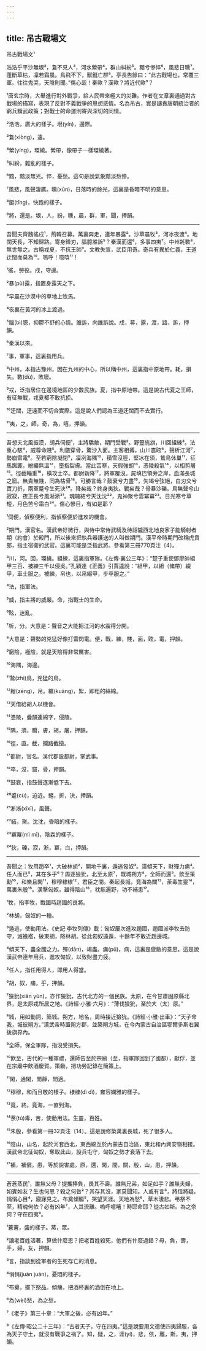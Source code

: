 ```yaml
---
---
---
```

title: 吊古戰場文
---




吊古戰場文¹

浩浩乎平沙無垠²，敻不見人³，河水縈帶⁴，群山糾紛⁵。黯兮慘悴⁶，風悲日曛⁷。蓬斷草枯，凜若霜晨。鳥飛不下，獸鋌亡群⁸。亭長告餘曰：“此古戰場也，常覆三軍。往往鬼哭，天陰則聞。”傷心哉！秦歟？漢歟？將近代歟⁹？

¹唐玄宗時，大舉進行對外戰爭，給人民帶來極大的災難。作者在文章裏通過對古戰場的描寫，表現了反對不義戰爭的思想感情。名為吊古，實是譴責唐朝統治者的窮兵黷武政策；對戰士的命運則寄與深切的同情。

²浩浩，廣大的樣子。垠(yín)，邊際。

³敻(xiòng)，遠。

⁴縈(yíng)，環繞。縈帶，像帶子一樣環繞著。

⁵糾紛，雜亂的樣子。

⁶黯，黯淡無光。悴，憂愁。這句是說氣象黯淡愁慘。

⁷風悲，風聲淒厲。曛(xūn)，日落時的餘光，這裏是昏暗不明的意思。

⁸鋌(tǐng)，快跑的樣子。

⁹將，還是。垠，人，紛，曛，晨，群，軍，聞，押韻。



--------------------

吾聞夫齊魏徭戍¹，荊韓召募。萬裏奔走，連年暴露²。沙草晨牧³，河冰夜渡⁴。地闊天長，不知歸路。寄身鋒刃，腷臆誰訴⁵？秦漢而還⁶，多事四夷⁷。中州耗斁⁸，無世無之。古稱戎夏，不抗王師⁹。文教失宣，武臣用奇。奇兵有異於仁義，王道迂闊而莫為¹⁰。嗚呼！噫嘻¹¹！

¹徭，勞役。戍，守邊。

²暴(pù)露，指置身露天之下。

³早晨在沙漠中的草地上牧馬。

⁴夜裏在黃河的冰上渡過。

⁵腷(bì)臆，抑鬱不舒的心情。誰訴，向誰訴說。戍，募，露，渡，路，訴，押韻。

⁶秦漢以來。

⁷事，軍事，這裏指用兵。

⁸中州，本指古豫州，因在九州的中心，所以稱中州，這裏指中原地帶。耗，損失。斁(dù)，敗壞。

⁹戎，泛指居住在邊境地區的少數民族。夏，指中原地帶。這是說古代夏之王師，有征無戰，戎夏都不敢抗拒。

¹⁰迂闊，迂遠而不切合實際。這是說人們認為王道迂闊而不去實行。

¹¹夷，之，師，奇，為，嘻，押韻。



--------------------

吾想夫北風振漠，胡兵伺便¹，主將驕敵，期門受戰²。野豎旄旗，川回組練³。法重心駭⁴，威尊命賤⁵。利鏃穿骨，驚沙入面。主客相搏，山川震眩⁶，聲析江河⁷，勢崩雷電⁸。至若窮陰凝閉⁹，凜冽海隅¹⁰，積雪沒脛，堅冰在須，鷙鳥休巢¹¹，征馬踟躕，繒纊無溫¹²，墮指裂膚。當此苦寒，天假強胡¹³，憑陵殺氣¹⁴，以相剪屠¹⁵。徑截輜重¹⁶，橫攻士卒。都尉新降¹⁷，將軍覆沒。屍填巴領旁之岸，血滿長城之窟。無貴無賤，同為枯骨¹⁸。可勝言哉？鼓衰兮力盡¹⁹，矢竭兮弦絕，白刃交兮寶刀折，兩軍蹙兮生死決²⁰。降矣哉？終身夷狄。戰矣哉？骨暴沙礫。鳥無聲兮山寂寂，夜正長兮風淅淅²¹。魂魄結兮天沈沈²²，鬼神聚兮雲冪冪²³。日光寒兮草短，月色苦兮霜白²⁴。傷心慘目，有如是耶？

¹伺便，偵察便利，指偵察便於進攻的機會。

²期門，漢官名。漢武帝好微行，與侍中常侍武騎及待詔隴西北地良家子能騎射者期（約會）於殿門，所以後來把執兵器護送的人叫做期門。漢平帝時期門改稱虎賁郎，指主宿衛的武官。這裏可能是泛指武將。參看第三冊770頁注〔4〕。

³川，河。回，環繞。組練，這裏指軍隊。《左傳·襄公三年》：“楚子重使鄧廖帥組甲三百、被練三千以侵吳。”孔穎達《正義》引賈逵說：“組甲，以組（絛帶）綴甲，車士服之。被練，帛也，以帛綴甲，步卒服之。”

⁴法，指軍法。

⁵威，指主將的威嚴。命，指戰士的生命。

⁶眩，迷亂。

⁷析，分。大意是：聲音之大能把江河的水震得分開。

⁸大意是：聲勢的兇猛好像打雷閃電。便，戰，練，賤，面，眩，電，押韻。

⁹窮陰，極陰，就是天陰得非常厲害。

¹⁰海隅，海邊。

¹¹鷙(zhì)鳥，兇猛的鳥。

¹²繒(zēng)，帛。纊(kuàng)，絮，即粗的絲綿。

¹³天借給胡人以機會。

¹⁴憑陵，疊韻連綿字，侵陵。

¹⁵隅，須，躕，膚，胡，屠，押韻。

¹⁶徑，直。截，攔路截搶。

¹⁷都尉，官名。漢代郡設都尉，掌武事。

¹⁸卒，沒，窟，骨，押韻。

¹⁹鼓衰，指鼓聲逐漸低下去。

²⁰蹙(cù)，迫近。絕，折，決，押韻。

²¹淅淅(xīxī)，風聲。

²²結，聚。沈沈，昏暗的樣子。

²³冪冪(mì mì)，陰森的樣子。

²⁴狄，礫，寂，淅，冪，白，押韻。



--------------------

吾聞之：牧用趙卒¹，大破林胡²，開地千裏，遁逃匈奴³。漢傾天下，財殫力痡⁴。任人而已⁵，其在多乎⁶？周逐獫狁，北至太原⁷，既城朔方⁸，全師而還⁹。飲至策勳¹⁰，和樂且閑¹¹，穆穆棣棣¹²，君臣之間。秦起長城，竟海為關¹³，荼毒生靈¹⁴，萬裏朱殷¹⁵。漢擊匈奴，雖得陰山¹⁶，枕骸遍野，功不補患¹⁷。

¹牧，指李牧，戰國時趙國的良將。

²林胡，匈奴的一種。

³遁逃，使動用法。《史記·李牧列傳》載：匈奴屢次進攻趙國，趙國派李牧去防守，滅襜襤，破東胡，降林胡。從此匈奴遠遁，十餘年不敢近趙邊城。

⁴傾天下，盡全國之力。殫(dān)，竭盡。痡(pū)，病，這裏是疲敝的意思。這是說漢武帝連年用兵，進攻匈奴，以致財盡力疲。

⁵任人，指任用得人，即用人得當。

⁶胡，奴，痡，乎，押韻。

⁷獫狁(xiǎn yǔn)，亦作獫狁，古代北方的一個民族。太原，在今甘肅固原縣北界，是太原戎所居之地。《詩經·小雅·六月》：“薄伐獫狁，至於大（太）原。”

⁸城，用如動詞，築城。朔方，地名，周時接近獫狁。《詩經·小雅·出車》：“天子命我，城彼朔方。”漢武帝時置朔方郡，並築朔方城，在今內蒙古自治區鄂爾多斯右翼後旗界內。

⁹全師，保全軍隊，指沒受損失。

¹⁰飲至，古代的一種軍禮，還師告至於宗廟（至，指軍隊回到了國都），獻俘，並在宗廟中飲酒慶賀。策勳，把功勞記錄在簡策上。

¹¹閑，通閑，閒靜，閒適。

¹²穆穆，和而且敬的樣子。棣棣(dì dì)，雍容嫻雅的樣子。

¹³竟，終。竟海，一直到海。

¹⁴荼(tú)毒，苦，使動用法。生靈，百姓。

¹⁵朱殷，參看第一冊32頁注〔14〕。這是說修築萬裏長城，死了很多人。

¹⁶陰山，山名，起於河套西北，東西綿亙於內蒙古自治區，東北和內興安嶺相接。漢武帝北征匈奴，奪取此山，設兵屯守，匈奴之勢才衰落下去。

¹⁷補，補償。患，等於說害處。原，還，閑，間，關，殷，山，患，押韻。



--------------------

蒼蒼蒸民¹，誰無父母？提攜捧負，畏其不壽。誰無兄弟，如足如手？誰無夫婦，如賓如友？生也何恩？殺之何咎²？其存其沒，家莫聞知。人或有言³，將信將疑。悁悁心目⁴，寢寐見之。布奠傾觴⁵，哭望天涯。天地為愁⁶，草木淒悲。弔祭不至，精魂何依？必有凶年⁷，人其流離。嗚呼噫嘻！時耶命耶？從古如斯。為之奈何？守在四夷⁸。

¹蒼蒼，盛的樣子。蒸，眾。

²讓老百姓活著，算做什麼恩？把老百姓殺死，他們有什麼過錯？母，負，壽，手，婦，友，押韻。

³言，指談到從軍者的生死存亡的消息。

⁴悁悁(juān juān)，憂悶的樣子。

⁵布奠，擺下祭品。傾觴，把酒杯裏的酒倒在地上。

⁶為(wèi)愁，為之愁。

⁷《老子》第三十章：“大軍之後，必有凶年。”

⁸《左傳·昭公二十三年》：“古者天子，守在四夷。”這是說要用文德使四夷歸服，各為天子守土，就沒有戰爭之禍了。知，疑，之，涯(yí)，悲，依，離，斯，夷，押韻。